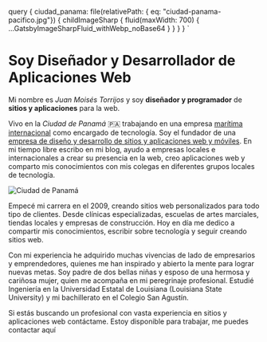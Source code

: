 
  query {
    ciudad_panama: file(relativePath: { eq: "ciudad-panama-pacifico.jpg"}) {
      childImageSharp {
        fluid(maxWidth: 700) {
          ...GatsbyImageSharpFluid_withWebp_noBase64
        }
      }
    }
  }
`

# Soy Diseñador y Desarrollador de Aplicaciones Web

Mi nombre es _Juan Moisés Torrijos_ y soy **diseñador y programador** de **sitios y aplicaciones** para la web.

Vivo en la _Ciudad de Panamá_ 🇵🇦 trabajando en una empresa [marítima internacional](https://intermaritime.org/) como encargado de tecnología. Soy el fundador de una [empresa de diseño y desarrollo de sitios y aplicaciones web y móviles](https://digiartes.com). En mi tiempo libre escribo en mi blog, ayudo a empresas locales e internacionales a crear su presencia en la web, creo aplicaciones web y comparto mis conocimientos con mis colegas en diferentes grupos locales de tecnología.

<Img 
  fluid={props.data.ciudad_panama.childImageSharp.fluid}
  className="right small-shadow small-border"
  alt='Ciudad de Panamá'
/>

Empecé mi carrera en el 2009, creando sitios web personalizados para todo tipo de clientes. Desde clínicas especializadas, escuelas de artes marciales, tiendas locales y empresas de construcción. Hoy en día me dedico a compartir mis conocimientos, escribir sobre tecnología y seguir creando sitios web.

Con mi experiencia he adquirido muchas vivencias de lado de empresarios y emprendedores, quienes me han inspirado y abierto la mente para lograr nuevas metas. Soy padre de dos bellas niñas y esposo de una hermosa y cariñosa mujer, quien me acompaña en mi peregrinaje profesional. Estudié Ingeniería en la Universidad Estatal de Louisiana (Louisiana State University) y mi bachillerato en el Colegio San Agustín.

Si estás buscando un profesional con vasta experiencia en sitios y aplicaciones web contáctame. Estoy disponible para trabajar, me puedes <Link to="/contactame">contactar aquí</Link>